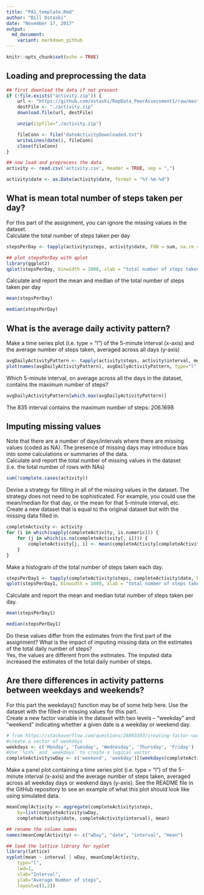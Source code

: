 ---
title: "PA1_template.Rmd"
author: "Bill Ostaski"
date: "November 17, 2017"
output:
  md_document:
    variant: markdown_github
---

```{r setup, include=FALSE}
knitr::opts_chunk$set(echo = TRUE)
```

## Loading and preprocessing the data
```{r loadData}
## first download the data if not present
if (!file.exists("activity.zip")) {
    url <- "https://github.com/ostaski/RepData_PeerAssessment1/raw/master/activity.zip"
    destFile <- "./activity.zip"
    download.file(url, destFile)

    unzip(zipfile="./activity.zip")

    fileConn <- file("dateActivityDownloaded.txt")
    writeLines(date(), fileConn)
    close(fileConn)
}

## now load and preprocess the data
activity <- read.csv('activity.csv', header = TRUE, sep = ",")

activity$date <- as.Date(activity$date, format = "%Y-%m-%d")
```

## What is mean total number of steps taken per day?
For this part of the assignment, you can ignore the missing values in the dataset.  
Calculate the total number of steps taken per day  
```{r stepsPerDay}
stepsPerDay <- tapply(activity$steps, activity$date, FUN = sum, na.rm = TRUE)

## plot stepsPerDay with qplot
library(ggplot2)
qplot(stepsPerDay, binwidth = 1000, xlab = "total number of steps taken per day")
```

Calculate and report the mean and median of the total number of steps taken per day
```{r meanAndMedian}
mean(stepsPerDay)

median(stepsPerDay)
```

## What is the average daily activity pattern?
Make a time series plot (i.e. type = "l") of the 5-minute interval (x-axis) and the average number of steps taken, averaged across all days (y-axis)

```{r averageDailyActivityPattern}
avgDailyActivityPattern <- tapply(activity$steps, activity$interval, mean, na.rm=TRUE)
plot(names(avgDailyActivityPattern), avgDailyActivityPattern, type="l", xlab="5-minute interval", ylab="Average # of steps across all days")
```

Which 5-minute interval, on average across all the days in the dataset, contains the maximum number of steps?
```{r maxStepsInterval}
avgDailyActivityPattern[which.max(avgDailyActivityPattern)]
```
The 835 interval contains the maximum number of steps: 206.1698

## Imputing missing values
Note that there are a number of days/intervals where there are missing values (coded as NA). The presence of missing days may introduce bias into some calculations or summaries of the data.  
Calculate and report the total number of missing values in the dataset (i.e. the total number of rows with NAs)
```{r NAs}
sum(!complete.cases(activity))
```
Devise a strategy for filling in all of the missing values in the dataset. The strategy does not need to be sophisticated. For example, you could use the mean/median for that day, or the mean for that 5-minute interval, etc.  
Create a new dataset that is equal to the original dataset but with the missing data filled in.
```{r completeActivity}
completeActivity <- activity
for (i in which(sapply(completeActivity, is.numeric))) {
    for (j in which(is.na(completeActivity[, i]))) {
        completeActivity[j, i] <- mean(completeActivity[completeActivity[, "interval"] == completeActivity[j, "interval"], i],  na.rm = TRUE)
    }
}
```
Make a histogram of the total number of steps taken each day. 
```{r stepsPerDay1}
stepsPerDay1 <- tapply(completeActivity$steps, completeActivity$date, FUN = sum)
qplot(stepsPerDay1, binwidth = 1000, xlab = "total number of steps taken per day")
```

Calculate and report the mean and median total number of steps taken per day. 
```{r meanAndMedian1}
mean(stepsPerDay1)

median(stepsPerDay1)
```
Do these values differ from the estimates from the first part of the assignment? What is the impact of imputing missing data on the estimates of the total daily number of steps?  
Yes, the values are different from the estimates. The imputed data increased the estimates of the total daily number of steps.

## Are there differences in activity patterns between weekdays and weekends?
For this part the weekdays() function may be of some help here. Use the dataset with the filled-in missing values for this part.  
Create a new factor variable in the dataset with two levels – “weekday” and “weekend” indicating whether a given date is a weekday or weekend day.
```{r weekdays}
# from https://stackoverflow.com/questions/28893193/creating-factor-variables-weekend-and-weekday-from-date
#create a vector of weekdays
weekdays <- c('Monday', 'Tuesday', 'Wednesday', 'Thursday', 'Friday')
#Use `%in%` and `weekdays` to create a logical vector
completeActivity$wDay <- c('weekend', 'weekday')[(weekdays(completeActivity$date) %in% weekdays)+1L]
```
Make a panel plot containing a time series plot (i.e. type = "l") of the 5-minute interval (x-axis) and the average number of steps taken, averaged across all weekday days or weekend days (y-axis). See the README file in the GitHub repository to see an example of what this plot should look like using simulated data.
```{r meanCompleteActivity}
meanComplActivity <- aggregate(completeActivity$steps, 
    by=list(completeActivity$wDay, 
    completeActivity$date, completeActivity$interval), mean)

## rename the column names
names(meanComplActivity) <- c("wDay", "date", "interval", "mean")

## load the lattice library for xyplot
library(lattice)
xyplot(mean ~ interval | wDay, meanComplActivity, 
    type="l", 
    lwd=1, 
    xlab="Interval", 
    ylab="Average Number of steps", 
    layout=c(1,2))
```
